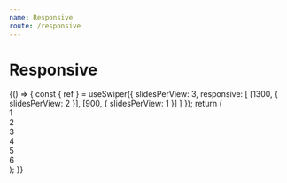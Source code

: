 ```yaml
---
name: Responsive
route: /responsive
---
```



# Responsive

<Playground>
  {() => {
    const { ref } = useSwiper({
      slidesPerView: 3,
      responsive: [
        [1300, { slidesPerView: 2 }],
        [900, { slidesPerView: 1 }]
      ]
    });
    return (
      <div ref={ref}>
        <div>1</div>
        <div>2</div>
        <div>3</div>
        <div>4</div>
        <div>5</div>
        <div>6</div>
      </div>
    );
  }}
</Playground>
